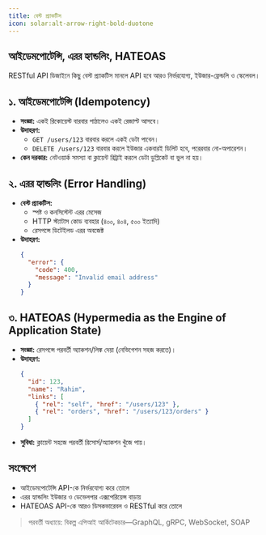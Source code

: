 ```yaml
---
title: বেস্ট প্র্যাকটিস
icon: solar:alt-arrow-right-bold-duotone
---
```


## আইডেমপোটেন্সি, এরর হ্যান্ডলিং, HATEOAS

RESTful API ডিজাইনে কিছু বেস্ট প্র্যাকটিস মানলে API হবে আরও নির্ভরযোগ্য, ইউজার-ফ্রেন্ডলি ও স্কেলেবল।

## ১. আইডেমপোটেন্সি (Idempotency)
- **সংজ্ঞা:** একই রিকোয়েস্ট বারবার পাঠালেও একই রেজাল্ট আসবে।
- **উদাহরণ:**
  - `GET /users/123` বারবার করলে একই ডেটা পাবেন।
  - `DELETE /users/123` বারবার করলে ইউজার একবারই ডিলিট হবে, পরেরবার নো-অপারেশন।
- **কেন দরকার:** নেটওয়ার্ক সমস্যা বা ক্লায়েন্ট রিট্রাই করলে ডেটা ডুপ্লিকেট বা ভুল না হয়।

## ২. এরর হ্যান্ডলিং (Error Handling)
- **বেস্ট প্র্যাকটিস:**
  - স্পষ্ট ও কনসিস্টেন্ট এরর মেসেজ
  - HTTP স্ট্যাটাস কোড ব্যবহার (৪০০, ৪০৪, ৫০০ ইত্যাদি)
  - রেসপন্সে ডিটেইলড এরর অবজেক্ট
- **উদাহরণ:**
    ```json
    {
      "error": {
        "code": 400,
        "message": "Invalid email address"
      }
    }
    ```

## ৩. HATEOAS (Hypermedia as the Engine of Application State)
- **সংজ্ঞা:** রেসপন্সে পরবর্তী অ্যাকশন/লিঙ্ক দেয়া (নেভিগেশন সহজ করতে)।
- **উদাহরণ:**
    ```json
    {
      "id": 123,
      "name": "Rahim",
      "links": [
        { "rel": "self", "href": "/users/123" },
        { "rel": "orders", "href": "/users/123/orders" }
      ]
    }
    ```
- **সুবিধা:** ক্লায়েন্ট সহজে পরবর্তী রিসোর্স/অ্যাকশন খুঁজে পায়।

## সংক্ষেপে
- আইডেমপোটেন্সি API-কে নির্ভরযোগ্য করে তোলে
- এরর হ্যান্ডলিং ইউজার ও ডেভেলপার এক্সপেরিয়েন্স বাড়ায়
- HATEOAS API-কে আরও ডিসকভারেবল ও RESTful করে তোলে

> পরবর্তী অধ্যায়ে: বিকল্প এপিআই আর্কিটেকচার—GraphQL, gRPC, WebSocket, SOAP
